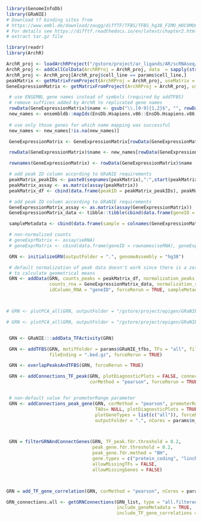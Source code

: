 ```r
library(GenomeInfoDb)
library(GRaNIE)
# Download tf binding sites from
# https://www.embl.de/download/zaugg/diffTF/TFBS/TFBS_hg38_FIMO_HOCOMOCOv11.tar.gz
# For details see https://difftf.readthedocs.io/en/latest/chapter2.html#dir-tfbs
# extract tar.gz file

library(readr)
library(ArchR)

ArchR_proj <- loadArchRProject("/gstore/project/ar_ligands/AR/scRNAseq/NGS4557_BRG1i/OUTPUT/gp.sa.archr")
ArchR_proj <- addCellColData(ArchRProj = ArchR_proj, data  = sapply(strsplit(ArchR_proj$hash_assignment, split = "_"), "[",2), name = "cell_line", cells = ArchR_proj$cellNames)
ArchR_proj <- ArchR_proj[ArchR_proj$cell_line == params$cell_line,]
peakMatrix <- getMatrixFromProject(ArchRProj = ArchR_proj, useMatrix = "PeakMatrix")
GeneExpressionMatrix <- getMatrixFromProject(ArchRProj = ArchR_proj, useMatrix = "GeneExpressionMatrix")

 # use ENSEMBL gene names instead of symbols (required by addTFBS)
 # remove suffices added by ArchR to replicated gene names
 rowData(GeneExpressionMatrix)$name <- gsub("\\.[0-9]{1,2}$", "", rowData(GeneExpressionMatrix)$name)
 new_names <- ensembldb::mapIds(EnsDb.Hsapiens.v86::EnsDb.Hsapiens.v86, keys= as.vector(rowData(GeneExpressionMatrix)$name), keytype = "SYMBOL", columns = c("GENEID"))
 
 # use only those genes for which name mapping was successful
 new_names <- new_names[!is.na(new_names)]

 GeneExpressionMatrix <- GeneExpressionMatrix[rowData(GeneExpressionMatrix)$name %in% names(new_names),]

 rowData(GeneExpressionMatrix)$name <- new_names[rowData(GeneExpressionMatrix)$name]

 rownames(GeneExpressionMatrix) <- rowData(GeneExpressionMatrix)$name

 # add peak ID column according to GRaNIE requirements
 peakMatrix_peakIDs <- paste0(seqnames(peakMatrix),":",start(peakMatrix),"-",end(peakMatrix))
 peakMatrix_assay <- as.matrix(assay(peakMatrix))
 peakMatrix_df <- cbind(data.frame(peakID = peakMatrix_peakIDs), peakMatrix_assay)

 # add peak ID column according to GRaNIE requirements
 GeneExpressionMatrix_assay <- as.matrix(assay(GeneExpressionMatrix))
 GeneExpressionMatrix_data <- tibble::tibble(cbind(data.frame(geneID = rowData(GeneExpressionMatrix)$name), GeneExpressionMatrix_assay))

 sampleMetadata <- cbind(data.frame(sample = colnames(GeneExpressionMatrix)), data.frame(hash_assignment = GeneExpressionMatrix$hash_assignment))

 # non-normalized counts
 # geneExprMatrix <- assay(seRNA)
 # geneExprMatrix <- cbind(data.frame(geneID = rownames(seRNA), geneExprMatrix))

 GRN <- initializeGRN(outputFolder = ".", genomeAssembly = "hg38")

 # default normalization of peak data doesn't work since there is a zero value in each row making it impossible
 # to calculate geometrical means
 GRN <- addData(GRN, counts_peaks = peakMatrix_df, normalization_peaks = "limma_quantile",
                counts_rna = GeneExpressionMatrix_data, normalization_rna = "none", idColumn_peaks = "peakID",
                idColumn_RNA = "geneID", forceRerun = TRUE, sampleMetadata = sampleMetadata)



# GRN <- plotPCA_all(GRN, outputFolder = "/gstore/project/epigen/GRaNIE/plots", type = "normalized", data = "rna", basenameOutput = "pca")

# GRN <- plotPCA_all(GRN, outputFolder = "/gstore/project/epigen/GRaNIE/plots", data = "peaks", basenameOutput = "pca")


 GRN <- GRaNIE:::addData_TFActivity(GRN)

 GRN <- addTFBS(GRN, motifFolder = params$GRaNIE_tfbs, TFs = "all", filesTFBSPattern = "_TFBS",
                fileEnding = ".bed.gz", forceRerun = TRUE)

 GRN <- overlapPeaksAndTFBS(GRN, forceRerun = TRUE)

 GRN <- addConnections_TF_peak(GRN, plotDiagnosticPlots = FALSE, connectionTypes = c("expression"),
                               corMethod = "pearson", forceRerun = TRUE, outputFolder = ".")


 # non-default value for promoterRange parameter
 GRN <- addConnections_peak_gene(GRN, corMethod = "pearson", promoterRange = 5e5,
                                 TADs= NULL, plotDiagnosticPlots = TRUE,
                                 plotGeneTypes = list(c("all")), forceRerun = TRUE,
                                 outputFolder = ".", nCores = params$n_cpu)



 GRN = filterGRNAndConnectGenes(GRN, TF_peak.fdr.threshold = 0.2,
                                peak_gene.fdr.threshold = 0.2,
                                peak_gene.fdr.method = "BH",
                                gene.types = c("protein_coding", "lincRNA"),
                                allowMissingTFs = FALSE,
                                allowMissingGenes = FALSE)



GRN = add_TF_gene_correlation(GRN, corMethod = "pearson", nCores = params$n_cpu, forceRerun = TRUE)

GRN_connections.all <- getGRNConnections(GRN_list, type = "all.filtered",
                                         include_geneMetadata = TRUE,
                                         include_TF_gene_correlations = TRUE)
```

